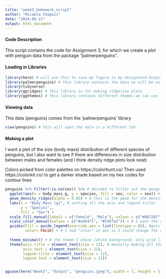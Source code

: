 ```yaml
---
title: "week3_homework_script"
author: "Micaela Chapuis"
date: "2024-09-11"
output: html_document
---
```


#### Code Description
This script contains the code for Assignment 3, for which we create a plot with penguin data from the package "palmerpenguins".


#### Loading in Libraries
```r
library(here) # will use this to save my figure in my designated Output folder for week 3
library(palmerpenguins) # this library contains the data we will be using to create a plot
library(tidyverse)
library(ggridges) # this library is for making ridgeline plots
library(ggthemes) # this library contains different themes we can use for our plot (choose from https://yutannihilation.github.io/allYourFigureAreBelongToUs/ggthemes/ )
```

#### Viewing data
This data (penguins) comes from the 'palmerpenguins' library
```r
view(penguins) # this will open the data in a different tab
```

#### Making a plot 
I want a plot of the size (body mass) distribution of different species of penguins, but I also want to see if there are differences in size distribution between males and females (and I think density ridge plots look neat)

Colors picked from color palettes on https://colorhunt.co/
Then used https://colorkit.co/ to get a darker shade based on my hex codes for contour lines
```r
penguins %>% filter(!is.na(sex)) %>% # decided to filter out the penguins for which sex wasn't recorded
  ggplot(aes(x = body_mass_g, y = species, fill = sex, color = sex)) + # using fill AND color because I also want to change the color of the outline
  geom_density_ridges(alpha = 0.85) + # this is the geom for the density ridges 
  labs(x = "Body Mass (g)", # setting all the axis and legend titles
       y = "Species",,
       fill = "Sex") +
  scale_fill_manual(labels = c("Female", "Male"), values = c("#DA7297", "#7297da")) + # first part sets the labels to Female and Male (bc they were all lowercase in original data), second part sets the colors for each label (order of labels and hex codes matters!!)
  scale_color_manual(values = c("#a45471", "#536fa2")) + # I want the outline of the ridges to be a color slightly darker than the fill color (instead of default black)
  guides(fill = guide_legend(override.aes = list(linetype = 0)), #gets rid of black contour line in the fill legend squares
         color= FALSE) + # I had "color" in aes so I could change the outline color manually, but I don't want a second legend for it because it's the same as the fill legend (by sex) so this removes the "color" legend
  
  theme_minimal() + # the theme I chose (white background, only grid lines)
  theme(axis.title = element_text(size = 12), # manually making all the text bigger than the default size for the theme
        axis.text = element_text(size = 11),
        legend.title = element_text(size = 12),
        legend.text = element_text(size = 11))


ggsave(here("Week3", "Output", "penguins.jpeg"), width = 7, height = 5)
```

